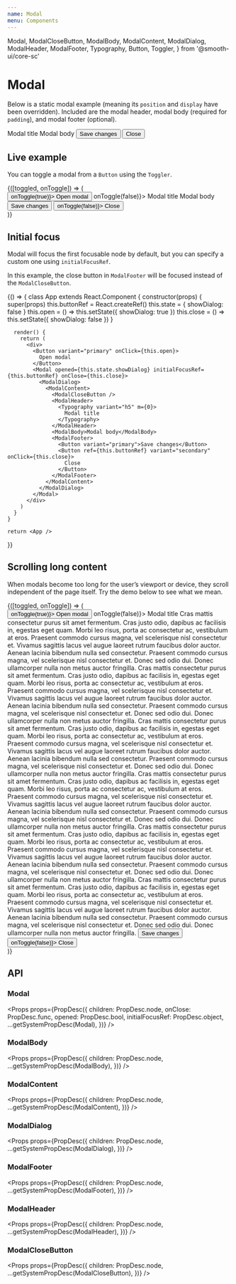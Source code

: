 ```yaml
---
name: Modal
menu: Components
---
```


  Modal,
  ModalCloseButton,
  ModalBody,
  ModalContent,
  ModalDialog,
  ModalHeader,
  ModalFooter,
  Typography,
  Button,
  Toggler,
} from '@smooth-ui/core-sc'

# Modal

Below is a static modal example (meaning its `position` and `display` have been overridden). Included are the modal header, modal body (required for `padding`), and modal footer (optional).

<Playground>
  <ModalDialogExample>
    <ModalContent>
      <ModalCloseButton />
      <ModalHeader>
        <Typography variant="h5" m={0}>
          Modal title
        </Typography>
      </ModalHeader>
      <ModalBody>Modal body</ModalBody>
      <ModalFooter>
        <Button variant="primary">Save changes</Button>
        <Button variant="secondary">Close</Button>
      </ModalFooter>
    </ModalContent>
  </ModalDialogExample>
</Playground>

## Live example

You can toggle a modal from a `Button` using the `Toggler`.

<Playground>
  <Toggler>
    {([toggled, onToggle]) => (
      <div>
        <Button variant="primary" onClick={() => onToggle(true)}>
          Open modal
        </Button>
        <Modal opened={toggled} onClose={() => onToggle(false)}>
          <ModalDialog>
            <ModalContent>
              <ModalCloseButton />
              <ModalHeader>
                <Typography variant="h5" m={0}>
                  Modal title
                </Typography>
              </ModalHeader>
              <ModalBody>Modal body</ModalBody>
              <ModalFooter>
                <Button variant="primary">Save changes</Button>
                <Button variant="secondary" onClick={() => onToggle(false)}>
                  Close
                </Button>
              </ModalFooter>
            </ModalContent>
          </ModalDialog>
        </Modal>
      </div>
    )}
  </Toggler>
</Playground>

## Initial focus

Modal will focus the first focusable node by default, but you can specify a custom one using `initialFocusRef`.

In this example, the close button in `ModalFooter` will be focused instead of the `ModalCloseButton`.

<Playground>
  {() => {
    class App extends React.Component {
      constructor(props) {
        super(props)
        this.buttonRef = React.createRef()
        this.state = { showDialog: false }
        this.open = () => this.setState({ showDialog: true })
        this.close = () => this.setState({ showDialog: false })
      }

      render() {
        return (
          <div>
            <Button variant="primary" onClick={this.open}>
              Open modal
            </Button>
            <Modal opened={this.state.showDialog} initialFocusRef={this.buttonRef} onClose={this.close}>
              <ModalDialog>
                <ModalContent>
                  <ModalCloseButton />
                  <ModalHeader>
                    <Typography variant="h5" m={0}>
                      Modal title
                    </Typography>
                  </ModalHeader>
                  <ModalBody>Modal body</ModalBody>
                  <ModalFooter>
                    <Button variant="primary">Save changes</Button>
                    <Button ref={this.buttonRef} variant="secondary" onClick={this.close}>
                      Close
                    </Button>
                  </ModalFooter>
                </ModalContent>
              </ModalDialog>
            </Modal>
          </div>
        )
      }
    }

    return <App />

}}

</Playground>

## Scrolling long content

When modals become too long for the user’s viewport or device, they scroll independent of the page itself. Try the demo below to see what we mean.

<Playground>
  <Toggler>
    {([toggled, onToggle]) => (
      <div>
        <Button variant="primary" onClick={() => onToggle(true)}>
          Open modal
        </Button>
        <Modal opened={toggled} onClose={() => onToggle(false)}>
          <ModalDialog>
            <ModalContent>
              <ModalHeader>
                <Typography variant="h5" m={0}>
                  Modal title
                </Typography>
              </ModalHeader>
              <ModalBody>
                Cras mattis consectetur purus sit amet fermentum. Cras justo
                odio, dapibus ac facilisis in, egestas eget quam. Morbi leo
                risus, porta ac consectetur ac, vestibulum at eros. Praesent
                commodo cursus magna, vel scelerisque nisl consectetur et.
                Vivamus sagittis lacus vel augue laoreet rutrum faucibus dolor
                auctor. Aenean lacinia bibendum nulla sed consectetur. Praesent
                commodo cursus magna, vel scelerisque nisl consectetur et. Donec
                sed odio dui. Donec ullamcorper nulla non metus auctor
                fringilla. Cras mattis consectetur purus sit amet fermentum.
                Cras justo odio, dapibus ac facilisis in, egestas eget quam.
                Morbi leo risus, porta ac consectetur ac, vestibulum at eros.
                Praesent commodo cursus magna, vel scelerisque nisl consectetur
                et. Vivamus sagittis lacus vel augue laoreet rutrum faucibus
                dolor auctor. Aenean lacinia bibendum nulla sed consectetur.
                Praesent commodo cursus magna, vel scelerisque nisl consectetur
                et. Donec sed odio dui. Donec ullamcorper nulla non metus auctor
                fringilla. Cras mattis consectetur purus sit amet fermentum.
                Cras justo odio, dapibus ac facilisis in, egestas eget quam.
                Morbi leo risus, porta ac consectetur ac, vestibulum at eros.
                Praesent commodo cursus magna, vel scelerisque nisl consectetur
                et. Vivamus sagittis lacus vel augue laoreet rutrum faucibus
                dolor auctor. Aenean lacinia bibendum nulla sed consectetur.
                Praesent commodo cursus magna, vel scelerisque nisl consectetur
                et. Donec sed odio dui. Donec ullamcorper nulla non metus auctor
                fringilla. Cras mattis consectetur purus sit amet fermentum.
                Cras justo odio, dapibus ac facilisis in, egestas eget quam.
                Morbi leo risus, porta ac consectetur ac, vestibulum at eros.
                Praesent commodo cursus magna, vel scelerisque nisl consectetur
                et. Vivamus sagittis lacus vel augue laoreet rutrum faucibus
                dolor auctor. Aenean lacinia bibendum nulla sed consectetur.
                Praesent commodo cursus magna, vel scelerisque nisl consectetur
                et. Donec sed odio dui. Donec ullamcorper nulla non metus auctor
                fringilla. Cras mattis consectetur purus sit amet fermentum.
                Cras justo odio, dapibus ac facilisis in, egestas eget quam.
                Morbi leo risus, porta ac consectetur ac, vestibulum at eros.
                Praesent commodo cursus magna, vel scelerisque nisl consectetur
                et. Vivamus sagittis lacus vel augue laoreet rutrum faucibus
                dolor auctor. Aenean lacinia bibendum nulla sed consectetur.
                Praesent commodo cursus magna, vel scelerisque nisl consectetur
                et. Donec sed odio dui. Donec ullamcorper nulla non metus auctor
                fringilla. Cras mattis consectetur purus sit amet fermentum.
                Cras justo odio, dapibus ac facilisis in, egestas eget quam.
                Morbi leo risus, porta ac consectetur ac, vestibulum at eros.
                Praesent commodo cursus magna, vel scelerisque nisl consectetur
                et. Vivamus sagittis lacus vel augue laoreet rutrum faucibus
                dolor auctor. Aenean lacinia bibendum nulla sed consectetur.
                Praesent commodo cursus magna, vel scelerisque nisl consectetur
                et. Donec sed odio dui. Donec ullamcorper nulla non metus auctor
                fringilla.
              </ModalBody>
              <ModalFooter>
                <Button variant="primary">Save changes</Button>
                <Button variant="secondary" onClick={() => onToggle(false)}>
                  Close
                </Button>
              </ModalFooter>
            </ModalContent>
          </ModalDialog>
        </Modal>
      </div>
    )}
  </Toggler>
</Playground>

## API

### Modal

<Props
  props={PropDesc({
    children: PropDesc.node,
    onClose: PropDesc.func,
    opened: PropDesc.bool,
    initialFocusRef: PropDesc.object,
    ...getSystemPropDesc(Modal),
  })}
/>

### ModalBody

<Props
  props={PropDesc({
    children: PropDesc.node,
    ...getSystemPropDesc(ModalBody),
  })}
/>

### ModalContent

<Props
  props={PropDesc({
    children: PropDesc.node,
    ...getSystemPropDesc(ModalContent),
  })}
/>

### ModalDialog

<Props
  props={PropDesc({
    children: PropDesc.node,
    ...getSystemPropDesc(ModalDialog),
  })}
/>

### ModalFooter

<Props
  props={PropDesc({
    children: PropDesc.node,
    ...getSystemPropDesc(ModalFooter),
  })}
/>

### ModalHeader

<Props
  props={PropDesc({
    children: PropDesc.node,
    ...getSystemPropDesc(ModalHeader),
  })}
/>

### ModalCloseButton

<Props
  props={PropDesc({
    children: PropDesc.node,
    ...getSystemPropDesc(ModalCloseButton),
  })}
/>
